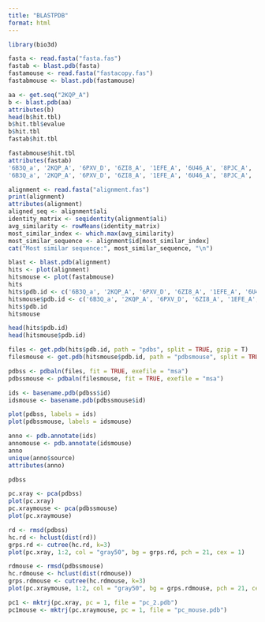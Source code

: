 ```yaml
---
title: "BLASTPDB"
format: html
---
```



```r
library(bio3d)

fasta <- read.fasta("fasta.fas")
fastab <- blast.pdb(fasta)
fastamouse <- read.fasta("fastacopy.fas")
fastabmouse <- blast.pdb(fastamouse)

aa <- get.seq("2KQP_A")
b <- blast.pdb(aa)
attributes(b)
head(b$hit.tbl)
b$hit.tbl$evalue
b$hit.tbl
fastab$hit.tbl

fastabmouse$hit.tbl
attributes(fastab)
'6B3Q_a', '2KQP_A', '6PXV_D', '6ZI8_A', '1EFE_A', '6U46_A', '8PJC_A', '8PI4_A', '8PI4_A', '8PJH_A', '5WDM_A', '2JZQ_A', '1ZEI_A', '6INS_E', '5WBT_A', '8PI6_A', '7JP3_A', '1SJU_A'
'6B3Q_a', '2KQP_A', '6PXV_D', '6ZI8_A', '1EFE_A', '6U46_A', '8PJC_A', '8PI4_A', '8PJH_A', '1ZEI_A', '5WDM_A', '2JZQ_A', '6INS_E', '8PI6_A', '7JP3_A', '5WBT_A', '1SJU_A'
```
```r
alignment <- read.fasta("alignment.fas")
print(alignment)
attributes(alignment)
aligned_seq <- alignment$ali
identity_matrix <- seqidentity(alignment$ali)
avg_similarity <- rowMeans(identity_matrix)
most_similar_index <- which.max(avg_similarity)
most_similar_sequence <- alignment$id[most_similar_index]
cat("Most similar sequence:", most_similar_sequence, "\n")
```

```r
blast <- blast.pdb(alignment)
hits <- plot(alignment)
hitsmouse <- plot(fastabmouse)
hits
hits$pdb.id <- c('6B3Q_a', '2KQP_A', '6PXV_D', '6ZI8_A', '1EFE_A', '6U46_A', '8PJC_A', '8PI4_A', '8PI4_A', '8PJH_A', '5WDM_A', '2JZQ_A', '1ZEI_A', '6INS_E', '5WBT_A', '8PI6_A', '7JP3_A', '1SJU_A')
hitsmouse$pdb.id <- c('6B3Q_a', '2KQP_A', '6PXV_D', '6ZI8_A', '1EFE_A', '6U46_A', '8PJC_A', '8PI4_A', '8PJH_A', '1ZEI_A', '5WDM_A', '2JZQ_A', '6INS_E', '8PI6_A', '7JP3_A', '5WBT_A', '1SJU_A')
hits$pdb.id
hitsmouse
```
```r
head(hits$pdb.id)
head(hitsmouse$pdb.id)
```
```r
files <- get.pdb(hits$pdb.id, path = "pdbs", split = TRUE, gzip = T)
filesmouse <- get.pdb(hitsmouse$pdb.id, path = "pdbsmouse", split = TRUE, gzip = T)
```
```r
pdbss <- pdbaln(files, fit = TRUE, exefile = "msa")
pdbssmouse <- pdbaln(filesmouse, fit = TRUE, exefile = "msa")
```
```r
ids <- basename.pdb(pdbss$id)
idsmouse <- basename.pdb(pdbssmouse$id)
```
```r
plot(pdbss, labels = ids)
plot(pdbssmouse, labels = idsmouse)
```

```r
anno <- pdb.annotate(ids)
annomouse <- pdb.annotate(idsmouse)
anno
unique(anno$source)
attributes(anno)
```

```r
pdbss
```

```r
pc.xray <- pca(pdbss)
plot(pc.xray)
pc.xraymouse <- pca(pdbssmouse)
plot(pc.xraymouse)
```


```r
rd <- rmsd(pdbss)
hc.rd <- hclust(dist(rd))
grps.rd <- cutree(hc.rd, k=3)
plot(pc.xray, 1:2, col = "gray50", bg = grps.rd, pch = 21, cex = 1)

rdmouse <- rmsd(pdbssmouse)
hc.rdmouse <- hclust(dist(rdmouse))
grps.rdmouse <- cutree(hc.rdmouse, k=3)
plot(pc.xraymouse, 1:2, col = "gray50", bg = grps.rdmouse, pch = 21, cex = 1)
```

```r
pc1 <- mktrj(pc.xray, pc = 1, file = "pc_2.pdb")
pc1mouse <- mktrj(pc.xraymouse, pc = 1, file = "pc_mouse.pdb")
```












